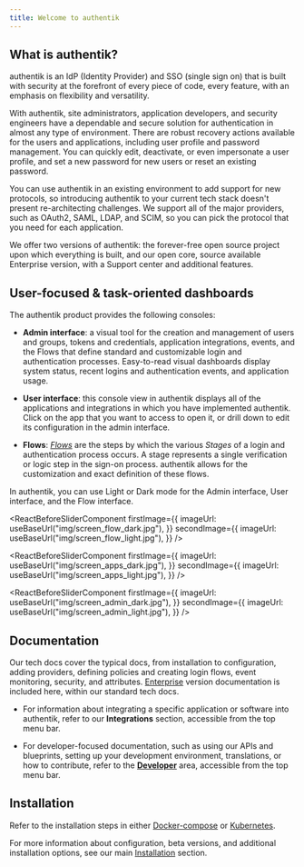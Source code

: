 ```yaml
---
title: Welcome to authentik
---
```


## What is authentik?

authentik is an IdP (Identity Provider) and SSO (single sign on) that is built with security at the forefront of every piece of code, every feature, with an emphasis on flexibility and versatility.

With authentik, site administrators, application developers, and security engineers have a dependable and secure solution for authentication in almost any type of environment. There are robust recovery actions available for the users and applications, including user profile and password management. You can quickly edit, deactivate, or even impersonate a user profile, and set a new password for new users or reset an existing password.

You can use authentik in an existing environment to add support for new protocols, so introducing authentik to your current tech stack doesn't present re-architecting challenges. We support all of the major providers, such as OAuth2, SAML, LDAP, and SCIM, so you can pick the protocol that you need for each application.

We offer two versions of authentik: the forever-free open source project upon which everything is built, and our open core, source available Enterprise version, with a Support center and additional features.

## User-focused & task-oriented dashboards

The authentik product provides the following consoles:

- **Admin interface**: a visual tool for the creation and management of users and groups, tokens and credentials, application integrations, events, and the Flows that define standard and customizable login and authentication processes. Easy-to-read visual dashboards display system status, recent logins and authentication events, and application usage.

- **User interface**: this console view in authentik displays all of the applications and integrations in which you have implemented authentik. Click on the app that you want to access to open it, or drill down to edit its configuration in the admin interface.

- **Flows**: [_Flows_](./add-secure-apps/flows-stages/flow/index.md) are the steps by which the various _Stages_ of a login and authentication process occurs. A stage represents a single verification or logic step in the sign-on process. authentik allows for the customization and exact definition of these flows.

In authentik, you can use Light or Dark mode for the Admin interface, User interface, and the Flow interface.



<ReactBeforeSliderComponent
    firstImage={{
        imageUrl: useBaseUrl("img/screen_flow_dark.jpg"),
    }}
    secondImage={{
        imageUrl: useBaseUrl("img/screen_flow_light.jpg"),
    }}
/>

<ReactBeforeSliderComponent
    firstImage={{
        imageUrl: useBaseUrl("img/screen_apps_dark.jpg"),
    }}
    secondImage={{
        imageUrl: useBaseUrl("img/screen_apps_light.jpg"),
    }}
/>

<ReactBeforeSliderComponent
    firstImage={{
        imageUrl: useBaseUrl("img/screen_admin_dark.jpg"),
    }}
    secondImage={{
        imageUrl: useBaseUrl("img/screen_admin_light.jpg"),
    }}
/>

## Documentation

Our tech docs cover the typical docs, from installation to configuration, adding providers, defining policies and creating login flows, event monitoring, security, and attributes. [Enterprise](./enterprise/index.md) version documentation is included here, within our standard tech docs.

- For information about integrating a specific application or software into authentik, refer to our **Integrations** section, accessible from the top menu bar.

- For developer-focused documentation, such as using our APIs and blueprints, setting up your development environment, translations, or how to contribute, refer to the [**Developer**](./developer-docs/index.md) area, accessible from the top menu bar.

## Installation

Refer to the installation steps in either [Docker-compose](./install-config/install/docker-compose.mdx) or [Kubernetes](./install-config/install/kubernetes.md).

For more information about configuration, beta versions, and additional installation options, see our main [Installation](./install-config/index.mdx) section.
